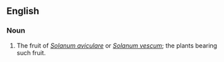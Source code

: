 ==English==
{{wikipedia}}
===Noun===
{{en-noun|sg=[[kangaroo]] [[apple]]}}

# The fruit of ''[[Solanum aviculare]]'' or ''[[Solanum vescum]]''; the plants bearing such fruit.